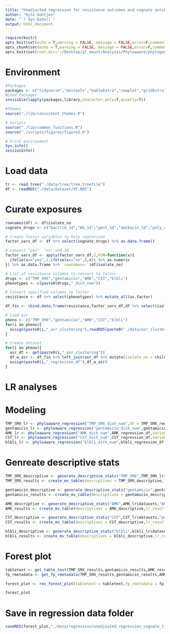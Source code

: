 ```yaml
---
title: "Unadjusted regression for resistance outcomes and cognate antibiotic exposure"
author: "Kyle Gontjes"
date: "`r Sys.Date()`"
output: html_document
---
```


```r
require(knitr)
opts_knit$set(echo = T,warning = FALSE, message = FALSE,error=F,comment=NA) 
opts_chunk$set(echo = T,warning = FALSE, message = FALSE,error=F,comment=NA)
opts_knit$set(root.dir='~/Desktop/gl_mount/Analysis/Phyloaware/phylogenetic-resistance-ms/')
```

# Environment
```r
#Packages
packages <- c("tidyverse","devtools","kableExtra","cowplot","gridExtra",'forestplot','tableone','phyloAMR','ape')   
#Load Packages
invisible(lapply(packages,library,character.only=T,quietly=T))

#Themes
source("./lib/consistent_themes.R")

# Scripts
source("./lib/common_functions.R")
source("./scripts/figures/figure3.R")

# Print environment
Sys.info()
sessionInfo()
```

# Load data
```r
tr <- read.tree("./data/tree/tree.treefile")      
df <- readRDS("./data/dataset/df.RDS")
``` 

# Curate exposures 
```r
rownames(df) <- df$isolate_no   
cognate_drugs <- c("bactrim_1d","AG_1d","gent_1d","amikacin_1d","poly_colistin_1d","carbapenem_1d")

# Create factor variables to help regression 
factor_vars_df <- df %>% select(cognate_drugs) %>% as.data.frame()

# convert "yes"  "no" and 10
factor_vars_df <- apply(factor_vars_df,2,FUN=function(x){
  ifelse(x=="yes",1,ifelse(x=="no",0,x)) %>% as.numeric
}) %>% as.data.frame %>% `rownames<-`(df$isolate_no)

# List of resistance columns to convert to factor
drugs <- c("TMP_SMX","gentamicin","AMK","CST","blbli")
phenotypes <- c(paste0(drugs,"_dich_num"))

# Convert specified columns to factor
resistance <- df %>% select(phenotypes) %>% mutate_all(as.factor) 

df_fin <- cbind.data.frame(resistance,factor_vars_df,df %>% select(isolate_no,Patient_ID,Cx_date))
```

```r
# Load asr
pheno <- c("TMP_SMX","gentamicin","AMK","CST","blbli")
for(i in pheno){
  assign(paste0(i,"_asr_clustering"),readRDS(paste0("./data/asr_clustering/",i,"_asr_clustering.RDS")))
}

# Create dataset
for(i in pheno){
  asr_df <- get(paste0(i,"_asr_clustering"))
  df_w_asr <- df_fin %>% left_join(asr_df %>% mutate(isolate_no = child_name))
  assign(paste0(i,"_regression_df"),df_w_asr)
}
```

# LR analyses 
# Modeling 
```r
TMP_SMX_lr <- phyloaware_regression("TMP_SMX_dich_num",df = TMP_SMX_regression_df,variables = "bactrim_1d",first_present = T,patient_id = 'Patient_ID',culture_date = "Cx_date",multivariable = F)
gentamicin_lr <- phyloaware_regression("gentamicin_dich_num",gentamicin_regression_df,variables = "AG_1d",first_present = T,patient_id = 'Patient_ID',culture_date = "Cx_date",multivariable = F)   
AMK_lr <- phyloaware_regression("AMK_dich_num",AMK_regression_df,variables = "AG_1d",first_present = T,patient_id = 'Patient_ID',culture_date = "Cx_date",multivariable = F)
CST_lr <- phyloaware_regression("CST_dich_num",CST_regression_df,variables = "poly_colistin_1d",first_present = T,patient_id = 'Patient_ID',culture_date = "Cx_date",multivariable = F)
blbli_lr <- phyloaware_regression("blbli_dich_num",blbli_regression_df,variables ="carbapenem_1d",first_present = T,patient_id = 'Patient_ID',culture_date = "Cx_date",multivariable = F)  
```

# Genreate descriptive stats
```r
TMP_SMX_descriptive <- generate_descriptive_stats("TMP_SMX",TMP_SMX_lr$datasets,variables = "bactrim_1d",factorVars = "bactrim_1d")
TMP_SMX_results <- create_mv_table(descriptives = TMP_SMX_descriptive,lr_results=TMP_SMX_lr$univariable)   

gentamicin_descriptive <- generate_descriptive_stats("gentamicin",gentamicin_lr$datasets,"AG_1d",factorVars = "AG_1d")
gentamicin_results <- create_mv_table(descriptives = gentamicin_descriptive,lr_results=gentamicin_lr$univariable)

AMK_descriptive <- generate_descriptive_stats("AMK",AMK_lr$datasets,"AG_1d",factorVars = "AG_1d")
AMK_results <- create_mv_table(descriptives = AMK_descriptive,lr_results=AMK_lr$univariable)

CST_descriptive <- generate_descriptive_stats("CST",CST_lr$datasets,"poly_colistin_1d",factorVars = "poly_colistin_1d")
CST_results <- create_mv_table(descriptives = CST_descriptive,lr_results=CST_lr$univariable)

blbli_descriptive <- generate_descriptive_stats("blbli",blbli_lr$datasets,"carbapenem_1d",factorVars = "carbapenem_1d")
blbli_results <- create_mv_table(descriptives = blbli_descriptive,lr_results=blbli_lr$univariable)
``` 

# Forest plot
```r
tabletext <- get_table_text(TMP_SMX_results,gentamicin_results,AMK_results,CST_results,blbli_results)
fp_rmetadata <- get_fp_rmetadata(TMP_SMX_results,gentamicin_results,AMK_results,CST_results,blbli_results)

forest_plot <- res_forest_plot(tabletext = tabletext,fp_rmetadata = fp_rmetadata,outcome_name="Cognate antibiotic",type_of_regression="Unadjusted") 

forest_plot
```

# Save in regression data folder
```r
saveRDS(forest_plot,"./data/regression/unadjusted_regression_cognate_figure.RDS")
```
